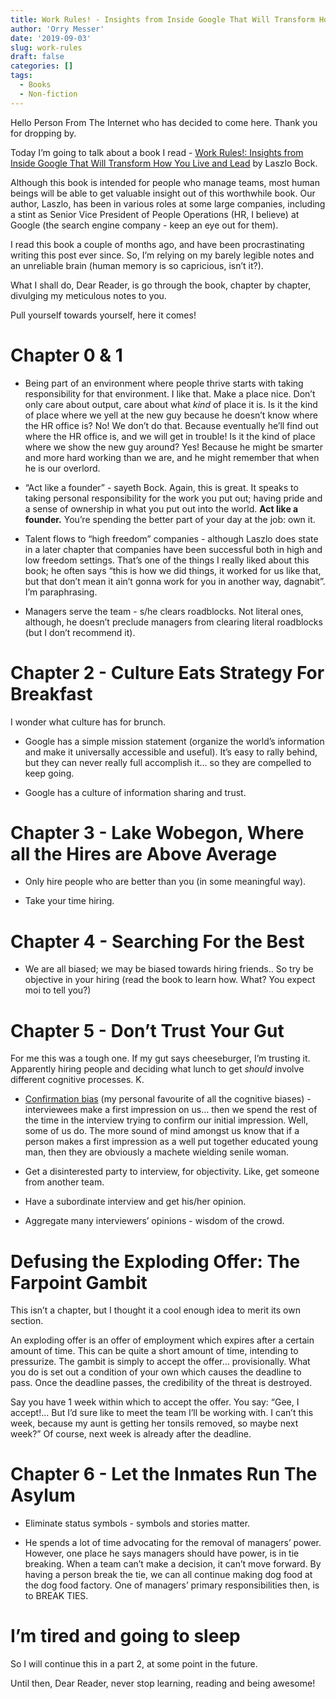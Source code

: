 ```yaml
---
title: Work Rules! - Insights from Inside Google That Will Transform How You Live and Lead, Part 1
author: 'Orry Messer'
date: '2019-09-03'
slug: work-rules
draft: false
categories: []
tags:
  - Books
  - Non-fiction
---
```


Hello Person From The Internet who has decided to come here. Thank you for dropping by. 

Today I'm going to talk about a book I read - [Work Rules!: Insights from Inside Google That Will Transform How You Live and Lead](https://www.amazon.com/gp/product/1455554790/ref=as_li_tl?ie=UTF8&camp=1789&creative=9325&creativeASIN=1455554790&linkCode=as2&tag=orrymr-20&linkId=35253fa91ca83356f3f4b863eb42b3f1) by Laszlo Bock.

Although this book is intended for people who manage teams, most human beings will be able to get valuable insight out of this worthwhile book. Our author, Laszlo, has been in various roles at some large companies, including a stint as Senior Vice President of People Operations (HR, I believe) at Google (the search engine company - keep an eye out for them).

I read this book a couple of months ago, and have been procrastinating writing this post ever since. So, I'm relying on my barely legible notes and an unreliable brain (human memory is so capricious, isn't it?). 

What I shall do, Dear Reader, is go through the book, chapter by chapter, divulging my meticulous notes to you.

Pull yourself towards yourself, here it comes!

# Chapter 0 & 1

- Being part of an environment where people thrive starts with taking responsibility for that environment. I like that. Make a place nice. Don't only care about output, care about what _kind_ of place it is. Is it the kind of place where we yell at the new guy because he doesn't know where the HR office is? No! We don't do that. Because eventually he'll find out where the HR office is, and we will get in trouble! Is it the kind of place where we show the new guy around? Yes! Because he might be smarter and more hard working than we are, and he might remember that when he is our overlord.

- "Act like a founder" - sayeth Bock. Again, this is great. It speaks to taking personal responsibility for the work you put out; having pride and a sense of ownership in what you put out into the world. __Act like a founder.__ You're spending the better part of your day at the job: own it.

- Talent flows to "high freedom" companies - although Laszlo does state in a later chapter that companies have been successful both in high and low freedom settings. That's one of the things I really liked about this book; he often says "this is how we did things, it worked for us like that, but that don't mean it ain't gonna work for you in another way, dagnabit". I'm paraphrasing.

- Managers serve the team - s/he clears roadblocks. Not literal ones, although, he doesn't preclude managers from clearing literal roadblocks (but I don't recommend it).


# Chapter 2 - Culture Eats Strategy For Breakfast

I wonder what culture has for brunch.

- Google has a simple mission statement (organize the world’s information and make it universally accessible and useful). It's easy to rally behind, but they can never really full accomplish it... so they are compelled to keep going.

- Google has a culture of information sharing and trust.

# Chapter 3 - Lake Wobegon, Where all the Hires are Above Average

- Only hire people who are better than you (in some meaningful way). 

- Take your time hiring. 

# Chapter 4 - Searching For the Best

- We are all biased; we may be biased towards hiring friends.. So try be objective in your hiring (read the book to learn how. What? You expect moi to tell you?)

# Chapter 5 - Don't Trust Your Gut

For me this was a tough one. If my gut says cheeseburger, I'm trusting it. Apparently hiring people and deciding what lunch to get _should_ involve different cognitive processes. K.

- [Confirmation bias](https://en.wikipedia.org/wiki/Confirmation_bias) (my personal favourite of all the cognitive biases) - interviewees make a first impression on us... then we spend the rest of the time in the interview trying to confirm our initial impression. Well, some of us do. The more sound of mind amongst us know that if a person makes a first impression as a well put together educated young man, then they are obviously a machete wielding senile woman.

- Get a disinterested party to interview, for objectivity. Like, get someone from another team. 

- Have a subordinate interview and get his/her opinion.

- Aggregate many interviewers' opinions - wisdom of the crowd.

# Defusing the Exploding Offer: The Farpoint Gambit

This isn't a chapter, but I thought it a cool enough idea to merit its own section. 

An exploding offer is an offer of employment which expires after a certain amount of time. This can be quite a short amount of time, intending to pressurize. The gambit is simply to accept the offer... provisionally. What you do is set out a condition of your own which causes the deadline to pass. Once the deadline passes, the credibility of the threat is destroyed.

Say you have 1 week within which to accept the offer. You say: "Gee, I accept!... But I'd sure like to meet the team I'll be working with. I can't this week, because my aunt is getting her tonsils removed, so maybe next week?" Of course, next week is already after the deadline.

# Chapter 6 - Let the Inmates Run The Asylum

- Eliminate status symbols - symbols and stories matter.

- He spends a lot of time advocating for the removal of managers' power. However, one place he says managers should have power, is in tie breaking. When a team can't make a decision, it can't move forward. By having a person break the tie, we can all continue making dog food at the dog food factory. One of managers' primary responsibilities then, is to BREAK TIES.

# I'm tired and going to sleep

So I will continue this in a part 2, at some point in the future. 

Until then, Dear Reader, never stop learning, reading and being awesome!


























